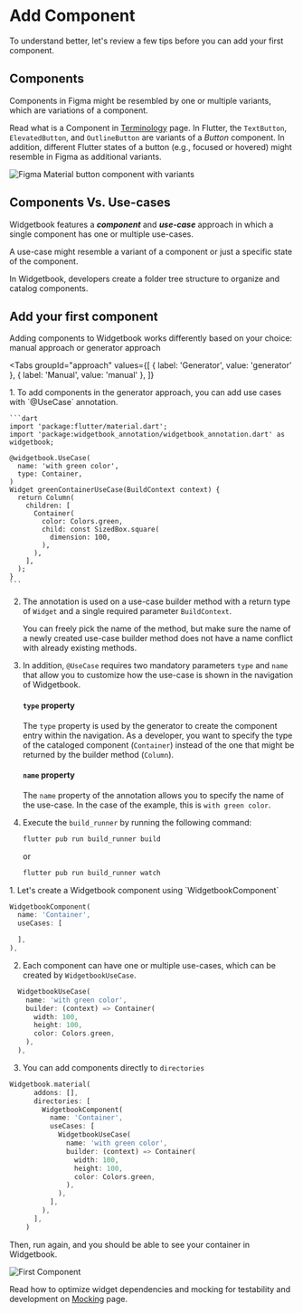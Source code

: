# Add Component

To understand better, let's review a few tips before you can add your first
component.

## Components

Components in Figma might be resembled by one or multiple variants, which are
variations of a component.

<Info>Read what is a Component in [Terminology](/terminology) page.</Info>
In Flutter, the `TextButton`, `ElevatedButton`, and `OutlineButton` are variants
of a _Button_ component. In addition, different Flutter states of a button (e.g.,
focused or hovered) might resemble in Figma as additional variants.

<Image
  zoom
  src="/assets/getting-started/figma-button-component.svg"
  alt="Figma Material button component with variants"
  caption="Figma Material button component with variants"
/>

## Components Vs. Use-cases

Widgetbook features a **_component_** and **_use-case_** approach in which a
single component has one or multiple use-cases.

A use-case might resemble a variant of a component or just a specific state of
the component.

In Widgetbook, developers create a folder tree structure to organize and catalog
components.

## Add your first component

Adding components to Widgetbook works differently based on your choice: manual
approach or generator approach

<Tabs
  groupId="approach"
  values={[
    { label: 'Generator', value: 'generator' },
    { label: 'Manual', value: 'manual' },
  ]}
>
  <TabItem value="generator">
  1. To add components in the generator approach, you can add use cases with `@UseCase` annotation.

    ```dart
    import 'package:flutter/material.dart';
    import 'package:widgetbook_annotation/widgetbook_annotation.dart' as widgetbook;

    @widgetbook.UseCase(
      name: 'with green color',
      type: Container,
    )
    Widget greenContainerUseCase(BuildContext context) {
      return Column(
        children: [
          Container(
            color: Colors.green,
            child: const SizedBox.square(
              dimension: 100,
            ),
          ),
        ],
      );
    }
    ```

2. The annotation is used on a use-case builder method with a return type of
   `Widget` and a single required parameter `BuildContext`.

   <Info>
     You can freely pick the name of the method, but make sure the name of a
     newly created use-case builder method does not have a name conflict with
     already existing methods.
   </Info>

3. In addition, `@UseCase` requires two mandatory parameters `type` and `name`
   that allow you to customize how the use-case is shown in the navigation of
   Widgetbook.

   #### `type` property

   The `type` property is used by the generator to create the component entry
   within the navigation. As a developer, you want to specify the type of the
   cataloged component (`Container`) instead of the one that might be returned
   by the builder method (`Column`).

   #### `name` property

   The `name` property of the annotation allows you to specify the name of the
   use-case. In the case of the example, this is `with green color`.

4. Execute the `build_runner` by running the following command:

   ```bash
   flutter pub run build_runner build
   ```

   or

   ```bash
   flutter pub run build_runner watch
   ```

  </TabItem>
  <TabItem value="manual">
    1. Let's create a Widgetbook component using `WidgetbookComponent`

```dart
WidgetbookComponent(
  name: 'Container',
  useCases: [

  ],
),
```

2. Each component can have one or multiple use-cases, which can be created by
   `WidgetbookUseCase`.

```dart
  WidgetbookUseCase(
    name: 'with green color',
    builder: (context) => Container(
      width: 100,
      height: 100,
      color: Colors.green,
    ),
  ),
```

3. You can add components directly to `directories`

```dart
Widgetbook.material(
      addons: [],
      directories: [
        WidgetbookComponent(
          name: 'Container',
          useCases: [
            WidgetbookUseCase(
              name: 'with green color',
              builder: (context) => Container(
                width: 100,
                height: 100,
                color: Colors.green,
              ),
            ),
          ],
        ),
      ],
    )
```

Then, run again, and you should be able to see your container in Widgetbook.

<Image
  zoom
  src="/assets/screenshots/first_component.png"
  alt="First Component"
  caption="First Component"
/>

  </TabItem>
</Tabs>

<Info>Read how to optimize widget dependencies and mocking for testability and development on [Mocking](/getting-started/mocking) page.</Info>

